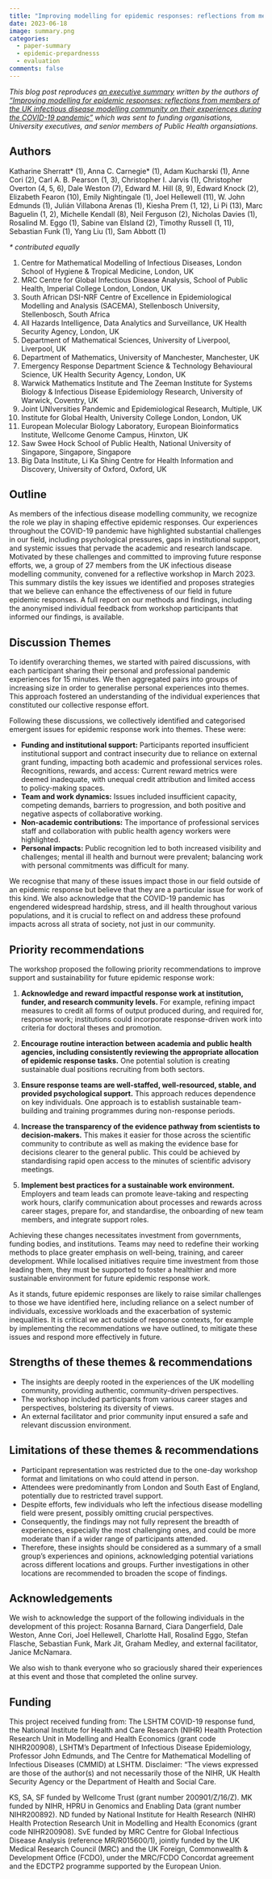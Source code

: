 ```yaml
---
title: "Improving modelling for epidemic responses: reflections from members of the UK infectious disease modelling community on their experiences during the COVID-19 pandemic"
date: 2023-06-18
image: summary.png
categories:
  - paper-summary
  - epidemic-prepardnesss
  - evaluation
comments: false
---
```


*This blog post reproduces [an executive summary](summary-improving-modelling-for-epidemic-responses.pdf) written by the authors of ["Improving modelling for epidemic responses: reflections from members of the UK infectious disease modelling community on their experiences during the COVID-19 pandemic"](https://doi.org/10.1101/2023.06.12.544667) which was sent to funding organisations, University executives, and senior members of Public Health organsiations.*

## Authors

Katharine Sherratt* (1), Anna C. Carnegie* (1), Adam Kucharski (1), Anne Cori (2), Carl A. B. Pearson (1, 3), Christopher I. Jarvis (1), Christopher Overton (4, 5, 6), Dale Weston (7), Edward M. Hill (8, 9), Edward Knock (2), Elizabeth Fearon (10), Emily Nightingale (1), Joel Hellewell (11), W. John Edmunds (1), Julián Villabona Arenas (1), Kiesha Prem (1, 12), Li Pi (13), Marc Baguelin (1, 2), Michelle Kendall (8), Neil Ferguson (2), Nicholas Davies (1), Rosalind M. Eggo (1), Sabine van Elsland (2), Timothy Russell (1, 11), Sebastian Funk (1), Yang Liu (1), Sam Abbott (1)

*\* contributed equally*

1. Centre for Mathematical Modelling of Infectious Diseases, London School of Hygiene & Tropical Medicine, London, UK
2. MRC Centre for Global Infectious Disease Analysis, School of Public Health, Imperial College London, London, UK
3. South African DSI-NRF Centre of Excellence in Epidemiological Modelling and Analysis (SACEMA), Stellenbosch University, Stellenbosch, South Africa
4. All Hazards Intelligence, Data Analytics and Surveillance, UK Health Security Agency, London, UK
5. Department of Mathematical Sciences, University of Liverpool, Liverpool, UK
6. Department of Mathematics, University of Manchester, Manchester, UK
7. Emergency Response Department Science & Technology Behavioural Science, UK Health Security Agency, London, UK
8. Warwick Mathematics Institute and The Zeeman Institute for Systems Biology & Infectious Disease Epidemiology Research, University of Warwick, Coventry, UK
9. Joint UNIversities Pandemic and Epidemiological Research, Multiple, UK
10. Institute for Global Health, University College London, London, UK
11. European Molecular Biology Laboratory, European Bioinformatics Institute, Wellcome Genome Campus, Hinxton, UK
12. Saw Swee Hock School of Public Health, National University of Singapore, Singapore, Singapore
13. Big Data Institute, Li Ka Shing Centre for Health Information and Discovery, University of Oxford, Oxford, UK

## Outline

As members of the infectious disease modelling community, we recognize the role we play in shaping effective epidemic responses. Our experiences throughout the COVID-19 pandemic have highlighted substantial challenges in our field, including psychological pressures, gaps in institutional support, and systemic issues that pervade the academic and research landscape. Motivated by these challenges and committed to improving future response efforts, we, a group of 27 members from the UK infectious disease modelling community, convened for a reflective workshop in March 2023. This summary distils the key issues we identified and proposes strategies that we believe can enhance the effectiveness of our field in future epidemic responses. A full report on our methods and findings, including the anonymised individual feedback from workshop participants that informed our findings, is available.

## Discussion Themes

To identify overarching themes, we started with paired discussions, with each participant sharing their personal and professional pandemic experiences for 15 minutes. We then aggregated pairs into groups of increasing size in order to generalise personal experiences into themes. This approach fostered an understanding of the individual experiences that constituted our collective response effort.

Following these discussions, we collectively identified and categorised emergent issues for epidemic response work into themes. These were:

- **Funding and institutional support:** Participants reported insufficient institutional support and contract insecurity due to reliance on external grant funding, impacting both academic and professional services roles.
Recognitions, rewards, and access: Current reward metrics were deemed inadequate, with unequal credit attribution and limited access to policy-making spaces.
- **Team and work dynamics:** Issues included insufficient capacity, competing demands, barriers to progression, and both positive and negative aspects of collaborative working.
- **Non-academic contributions:** The importance of professional services staff and collaboration with public health agency workers were highlighted.
- **Personal impacts:** Public recognition led to both increased visibility and challenges; mental ill health and burnout were prevalent; balancing work with personal commitments was difficult for many.

We recognise that many of these issues impact those in our field outside of an epidemic response but believe that they are a particular issue for work of this kind. We also acknowledge that the COVID-19 pandemic has engendered widespread hardship, stress, and ill health throughout various populations, and it is crucial to reflect on and address these profound impacts across all strata of society, not just in our community. 

## Priority recommendations

The workshop proposed the following priority recommendations to improve support and sustainability for future epidemic response work:

1. **Acknowledge and reward impactful response work at institution, funder, and research community levels.** For example, refining impact measures to credit all forms of output produced during, and required for, response work; institutions could incorporate response-driven work into criteria for doctoral theses and promotion. 
   
2. **Encourage routine interaction between academia and public health agencies, including consistently reviewing the appropriate allocation of epidemic response tasks.** One potential solution is creating sustainable dual positions recruiting from both sectors.
   
3. **Ensure response teams are well-staffed, well-resourced, stable, and provided psychological support.** This approach reduces dependence on key individuals. One approach is to establish sustainable team-building and training programmes during non-response periods. 

4. **Increase the transparency of the evidence pathway from scientists to decision-makers.** This makes it easier for those across the scientific community to contribute as well as making the evidence base for decisions clearer to the general public. This could be achieved by standardising rapid open access to the minutes of scientific advisory meetings.
   
5. **Implement best practices for a sustainable work environment.** Employers and team leads can promote leave-taking and respecting work hours, clarify communication about processes and rewards across career stages, prepare for, and standardise, the onboarding of new team members, and integrate support roles.

Achieving these changes necessitates investment from governments, funding bodies, and institutions. Teams may need to redefine their working methods to place greater emphasis on well-being, training, and career development. While localised initiatives require time investment from those leading them, they must be supported to foster a healthier and more sustainable environment for future epidemic response work.

As it stands, future epidemic responses are likely to raise similar challenges to those we have identified here, including reliance on a select number of individuals, excessive workloads and the exacerbation of systemic inequalities. It is critical we act outside of response contexts, for example by implementing the recommendations we have outlined, to mitigate these issues and respond more effectively in future.

## Strengths of these themes & recommendations

- The insights are deeply rooted in the experiences of the UK modelling community, providing authentic, community-driven perspectives.
- The workshop included participants from various career stages and perspectives, bolstering its diversity of views.
- An external facilitator and prior community input ensured a safe and relevant discussion environment.

## Limitations of these themes & recommendations

- Participant representation was restricted due to the one-day workshop format and limitations on who could attend in person.
- Attendees were predominantly from London and South East of England, potentially due to restricted travel support.
- Despite efforts, few individuals who left the infectious disease modelling field were present, possibly omitting crucial perspectives.
- Consequently, the findings may not fully represent the breadth of experiences, especially the most challenging ones, and could be more moderate than if a wider range of participants attended.
- Therefore, these insights should be considered as a summary of a small group's experiences and opinions, acknowledging potential variations across different locations and groups. Further investigations in other locations are recommended to broaden the scope of findings.

## Acknowledgements 

We wish to acknowledge the support of the following individuals in the development of this project: Rosanna Barnard, Ciara Dangerfield, Dale Weston, Anne Cori, Joel Hellewell, Charlotte Hall, Rosalind Eggo, Stefan Flasche, Sebastian Funk, Mark Jit, Graham Medley, and external facilitator, Janice McNamara. 

We also wish to thank everyone who so graciously shared their experiences at this event and those that completed the online survey. 

## Funding

This project received funding from: The LSHTM COVID-19 response fund, the National Institute for Health and Care Research (NIHR) Health Protection Research Unit in Modelling and Health Economics (grant code NIHR200908), LSHTM’s Department of Infectious Disease Epidemiology, Professor John Edmunds, and The Centre for Mathematical Modelling of Infectious Diseases (CMMID) at LSHTM. Disclaimer: “The views expressed are those of the author(s) and not necessarily those of the NIHR, UK Health Security Agency or the Department of Health and Social Care.

KS, SA, SF funded by Wellcome Trust (grant number 200901/Z/16/Z). MK funded by NIHR, HPRU in Genomics and Enabling Data (grant number NIHR200892). ND funded by National Institute for Health Research (NIHR) Health Protection Research Unit in Modelling and Health Economics (grant code NIHR200908). SvE funded by MRC Centre for Global Infectious Disease Analysis (reference MR/R015600/1), jointly funded by the UK Medical Research Council (MRC) and the UK Foreign, Commonwealth & Development Office (FCDO), under the MRC/FCDO Concordat agreement and the EDCTP2 programme supported by the European Union.
